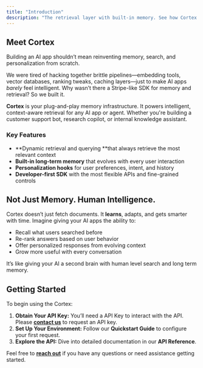 ```yaml
---
title: "Introduction"
description: "The retrieval layer with built-in memory. See how Cortex personalises your LLM apps, delivers exceptional results, and delights your users with a great experience."
---
```


## Meet Cortex

Building an AI app shouldn’t mean reinventing memory, search, and personalization from scratch.

We were tired of hacking together brittle pipelines—embedding tools, vector databases, ranking tweaks, caching layers—just to make AI apps _barely_ feel intelligent. Why wasn’t there a Stripe-like SDK for memory and retrieval? So we built it.

**Cortex** is your plug-and-play memory infrastructure. It powers intelligent, context-aware retrieval for any AI app or agent. Whether you're building a customer support bot, research copilot, or internal knowledge assistant.

### Key Features

- \*\*Dynamic retrieval and querying \*\*that always retrieve the most relevant context
- **Built-in long-term memory** that evolves with every user interaction
- **Personalization hooks** for user preferences, intent, and history
- **Developer-first SDK** with the most flexible APIs and fine-grained controls

## Not Just Memory. Human Intelligence.

Cortex doesn’t just fetch documents. It **learns**, adapts, and gets smarter with time. Imagine giving your AI apps the ability to:

- Recall what users searched before
- Re-rank answers based on user behavior
- Offer personalized responses from evolving context
- Grow more useful with every conversation

It’s like giving your AI a second brain with human level search and long term memory.

## Getting Started

To begin using the Cortex:

1. **Obtain Your API Key:** You’ll need a API Key to interact with the API. Please [**contact us**](mailto:founders@usecortex.com?subject=Interested%20in%20Cortex&body=Hey%20Cortex%20team%2C%0A%0AI%20had%20a%20question%20about%20the%20SDK.%20Would%20love%20to%20chat.) to request an API key.
2. **Set Up Your Environment:** Follow our **Quickstart Guide** to configure your first request.
3. **Explore the API:** Dive into detailed documentation in our **API Reference**.

Feel free to [**reach out**](mailto:founders@zeroentropy.dev) if you have any questions or need assistance getting started.